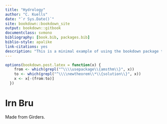 --- 
title: "Hydrology"
author: "C. Kuells"
date: "`r Sys.Date()`"
site: bookdown::bookdown_site
output: bookdown::gitbook
documentclass: svmono
bibliography: [book.bib, packages.bib]
biblio-style: apalike
link-citations: yes
description: "This is a minimal example of using the bookdown package to write a book. The output format for this example is bookdown::gitbook."
---

```{r postlatex, echo = FALSE}
options(bookdown.post.latex = function(x) {
    from <- which(grepl("^\\\\usepackage\\{amsthm\\}", x))
    to <- which(grepl("^\\\\newtheorem\\*\\{solution\\}", x))
    x <- x[-(from:to)]
  })
```

# Irn Bru 

Made from Girders. 
